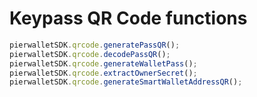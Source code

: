 # Keypass QR Code functions

```ts
pierwalletSDK.qrcode.generatePassQR();
pierwalletSDK.qrcode.decodePassQR();
pierwalletSDK.qrcode.generateWalletPass();
pierwalletSDK.qrcode.extractOwnerSecret();
pierwalletSDK.qrcode.generateSmartWalletAddressQR();
```
